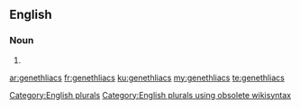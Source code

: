 ==English==

===Noun===
{{head|en}}

# {{plural of|genethliac}}

[[Category:English plurals]][[Category:English plurals using obsolete wikisyntax]]

[[ar:genethliacs]]
[[fr:genethliacs]]
[[ku:genethliacs]]
[[my:genethliacs]]
[[te:genethliacs]]